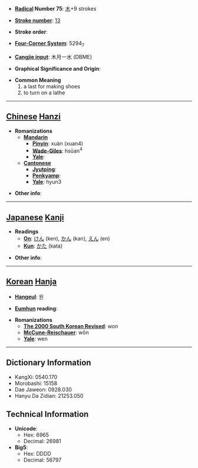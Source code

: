 * '''[[Wiktionary:Chinese radical index| Radical]] Number 75''': [[Wiktionary:Chinese radical index 木|木]]+9 strokes

* '''[[Wiktionary:Chinese total strokes index|Stroke number]]''': [[Wiktionary:Chinese total strokes index 13|13]]

* '''Stroke order''': 

* '''[[Wiktionary:Chinese four corner index|Four-Corner System]]''': 5294<sub>7</sub>

* '''[[Wiktionary:Chinese Cangjie index|Cangjie input]]''': 木月一水 (DBME)

* '''Graphical Significance and Origin''': 

* '''Common Meaning'''
*#a last for making shoes
*# to turn on a lathe


----

== [[Chinese]] [[Hanzi]] ==

* '''Romanizations'''
** '''[[Mandarin]]'''
*** '''[[Pinyin]]''': xuàn (xuan4)
*** '''[[Wade-Giles]]''': hsüan<sup>4</sup>
*** '''[[Yale]]''': 
** '''[[Cantonese]]'''
*** '''[[Jyutping]]''':
*** '''[[Penkyamp]]''': 
*** '''[[Yale]]''': hyun3

* '''Other info''': 

----

== [[Japanese]] [[Kanji]] ==

* '''Readings'''
** '''[[On]]''': [[けん]] (ken), [[かん]] (kan), [[えん]] (en)
** '''[[Kun]]''': [[かた]] (kata)

* '''Other info''':  

----

== [[Korean]] [[Hanja]] ==

* '''[[Hangeul]]''': 원

* '''[[Eumhun]] reading''': 

* '''Romanizations'''
** '''[[The 2000 South Korean Revised Romanization|The 2000 South Korean Revised]]''': won
** '''[[McCune-Reischauer]]''': wŏn
** '''[[Yale]]''': wen

----

== Dictionary Information ==

* KangXi: 0540.170
* Morobashi: 15158
* Dae Jaweon: 0928.030
* Hanyu Da Zidian: 21253.050

== Technical Information ==

* '''Unicode''':
** Hex: 6965
** Decimal: 26981
* '''Big5''':
** Hex: DDDD
** Decimal: 56797